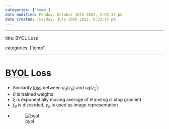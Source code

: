 ```yaml
---
categories: ['temp']
date modified: Monday, October 10th 2022, 2:02:33 pm
date created: Tuesday, July 26th 2022, 8:33:15 pm
---
```


---

title: BYOL Loss

categories: ['temp']

---

# [BYOL](BYOL.qmd) Loss
- Similarity [loss](loss.qmd) between $q_\theta (z_\theta)$ and $sg(z^{'}_{\xi})$
- $\theta$ is trained weights
- $\xi$ is exponentially moving average of $\theta$ and sg is stop gradient
- $f_\theta$ is discarded, $y_\theta$ is used as image representation
- ![byol](images/byol.jpg)




